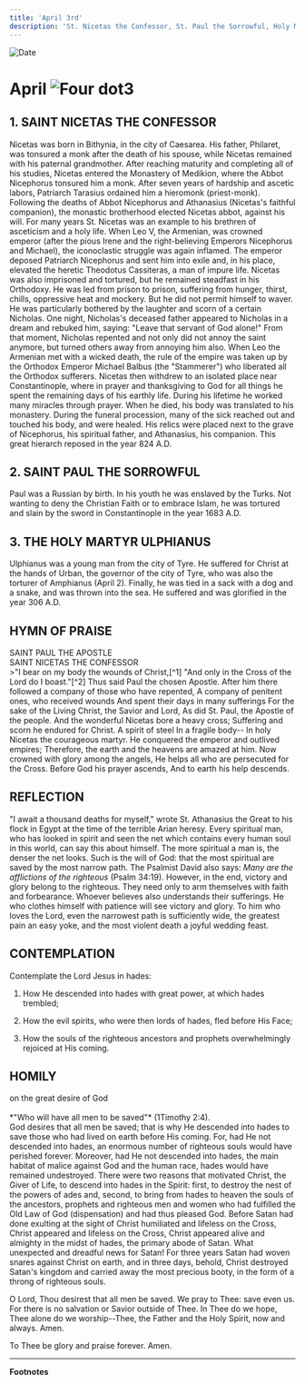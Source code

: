 ```yaml
---
title: 'April 3rd'
description: 'St. Nicetas the Confessor, St. Paul the Sorrowful, Holy Martyr Ulphianus'
---
```


<RunningHead />
<Image src="/title-imprint.png" height={68} width={50} alt="Date" className="title-imprint"/>

# <div id="date">April <Image className="four-dot" src="/four-dot.png" height={15} width={15} alt="Four dot" />3</div>

## 1. SAINT NICETAS THE CONFESSOR

Nicetas was born in Bithynia, in the city of Caesarea. His father, Philaret, was tonsured a monk after the death of his spouse, while Nicetas remained with his paternal grandmother. After reaching maturity and completing all of his studies, Nicetas entered the Monastery of Medikion, where the Abbot Nicephorus tonsured him a monk. After seven years of hardship and ascetic labors, Patriarch Tarasius ordained him a hieromonk (priest-monk). Following the deaths of Abbot Nicephorus and Athanasius (Nicetas's faithful companion), the monastic brotherhood elected Nicetas abbot, against his will. For many years St. Nicetas was an example to his brethren of asceticism and a holy life. When Leo V, the Armenian, was crowned emperor (after the pious Irene and the right-believing Emperors Nicephorus and Michael), the iconoclastic struggle was again inflamed. The emperor deposed Patriarch Nicephorus and sent him into exile and, in his place, elevated the heretic Theodotus Cassiteras, a man of impure life. Nicetas was also imprisoned and tortured, but he remained steadfast in his Orthodoxy. He was led from prison to prison, suffering from hunger, thirst, chills, oppressive heat and mockery. But he did not permit himself to waver. He was particularly bothered by the laughter and scorn of a certain Nicholas. One night, Nicholas's deceased father appeared to Nicholas in a dream and rebuked him, saying: "Leave that servant of God alone!" From that moment, Nicholas repented and not only did not annoy the saint anymore, but turned others away from annoying him also. When Leo the Armenian met with a wicked death, the rule of the empire was taken up by the Orthodox Emperor Michael Balbus (the "Stammerer") who liberated all the Orthodox sufferers. Nicetas then withdrew to an isolated place near Constantinople, where in prayer and thanksgiving to God for all things he spent the remaining days of his earthly life. During his lifetime he worked many miracles through prayer. When he died, his body was translated to his monastery. During the funeral procession, many of the sick reached out and touched his body, and were healed. His relics were placed next to the grave of Nicephorus, his spiritual father, and Athanasius, his companion. This great hierarch reposed in the year 824 A.D.

## 2. SAINT PAUL THE SORROWFUL

Paul was a Russian by birth. In his youth he was enslaved by the Turks. Not wanting to deny the Christian Faith or to embrace Islam, he was tortured and slain by the sword in Constantinople in the year 1683 A.D.

## 3. THE HOLY MARTYR ULPHIANUS

Ulphianus was a young man from the city of Tyre. He suffered for Christ at the hands of Urban, the governor of the city of Tyre, who was also the torturer of Amphianus (April 2). Finally, he was tied in a sack with a dog and a snake, and was thrown into the sea. He suffered and was glorified in the year 306 A.D.


## HYMN OF PRAISE
<div style={{textAlign:'center', color:'crimson', fontWeight:'bold'}}>
SAINT PAUL THE APOSTLE
<br />
SAINT NICETAS THE CONFESSOR
</div>
>"I bear on my body the wounds of Christ,[^1]  
"And only in the Cross of the Lord do I boast."[^2]  
Thus said Paul the chosen Apostle.  
After him there followed a company of those who have repented,  
A company of penitent ones, who received wounds  
And spent their days in many sufferings  
For the sake of the Living Christ, the Savior and Lord,  
As did St. Paul, the Apostle of the people.  
And the wonderful Nicetas bore a heavy cross;  
Suffering and scorn he endured for Christ.  
A spirit of steel In a fragile body--  
In holy Nicetas the courageous martyr.  
He conquered the emperor and outlived empires;  
Therefore, the earth and the heavens are amazed at him.  
Now crowned with glory among the angels,  
He helps all who are persecuted for the Cross.  
Before God his prayer ascends,  
And to earth his help descends.  


## REFLECTION

"I await a thousand deaths for myself," wrote St. Athanasius the Great to his flock in Egypt at the time of the terrible Arian heresy. Every spiritual man, who has looked in spirit and seen the net which contains every human soul in this world, can say this about himself. The more spiritual a man is, the denser the net looks. Such is the will of God: that the most spiritual are saved by the most narrow path. The Psalmist David also says: *Many are the afflictions of the righteous* (Psalm 34:19). However, in the end, victory and glory belong to the righteous. They need only to arm themselves with faith and forbearance. Whoever believes also understands their sufferings. He who clothes himself with patience will see victory and glory. To him who loves the Lord, even the narrowest path is sufficiently wide, the greatest pain an easy yoke, and the most violent death a joyful wedding feast.


## CONTEMPLATION

Contemplate the Lord Jesus in hades:

1. How He descended into hades with great power, at which hades trembled;

2. How the evil spirits, who were then lords of hades, fled before His Face;

3. How the souls of the righteous ancestors and prophets overwhelmingly rejoiced at His coming.


## HOMILY
<div style={{textAlign:'center', color:'crimson', fontWeight:'bold'}}>
on the great desire of God
</div><br />
<div style={{textAlign:'right'}}>
*"Who will have all men to be saved"* (1Timothy 2:4).
</div>
God desires that all men be saved; that is why He descended into hades to save those who had lived on earth before His coming. For, had He not descended into hades, an enormous number of righteous souls would have perished forever. Moreover, had He not descended into hades, the main habitat of malice against God and the human race, hades would have remained undestroyed. There were two reasons that motivated Christ, the Giver of Life, to descend into hades in the Spirit: first, to destroy the nest of the powers of ades and, second, to bring from hades to heaven the souls of the ancestors, prophets and righteous men and women who had fulfilled the Old Law of God (dispensation) and had thus pleased God. Before Satan had done exulting at the sight of Christ humiliated and lifeless on the Cross, Christ appeared and lifeless on the Cross, Christ appeared alive and almighty in the midst of hades, the primary abode of Satan. What unexpected and dreadful news for Satan! For three years Satan had woven snares against Christ on earth, and in three days, behold, Christ destroyed Satan's kingdom and carried away the most precious booty, in the form of a throng of righteous souls.

O Lord, Thou desirest that all men be saved. We pray to Thee: save even us. For there is no salvation or Savior outside of Thee. In Thee do we hope, Thee alone do we worship--Thee, the Father and the Holy Spirit, now and always. Amen.

To Thee be glory and praise forever. Amen.

---

**Footnotes** 

[^1]: Galatians 6:17
[^2]: Galatians 6:14
